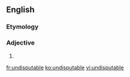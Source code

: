 ==English==

===Etymology===
{{prefix|un|disputable|lang=en}}

===Adjective===
{{en-adj}}

# {{nonstandard form of|indisputable|lang=en}}

[[fr:undisputable]]
[[ko:undisputable]]
[[vi:undisputable]]